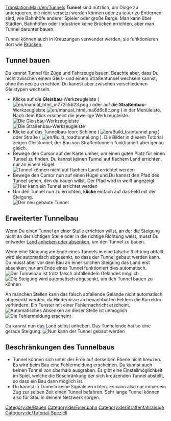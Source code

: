 [[Translation:Main/en/Tunnels]]{{en/-}}{{de/Tutorial}}
'''Tunnel''' sind nützlich, um Dinge zu unterqueren, die nicht versetzt werden können oder zu teuer zu Entfernen sind, wie Bahnhöfe anderer Spieler oder große Berge. Man kann über Städten, Bahnhöfen oder Industrien keine Brücken errichten, aber man Tunnel darunter bauen.

Tunnel können auch in Kreuzungen verwendet werden, sie funktionieren dort wie [[Main/de/Brückenbau|Brücken]].

== Tunnel bauen ==
Du kannst Tunnel für Züge und Fahrzeuge bauen. Beachte aber, dass Du nicht zwischen einem Gleis- und einem Straßentunnel wechseln kannst, ohne ihn neu zu errichten. Du kannst aber zwischen verschiedenen Gleistypen wechseln.
* Klicke auf die '''Gleisbau'''-Werkzeugleiste ( [[File:en/manual html m772c5b23.png]] ) oder auf die '''Straßenbau'''-Werkzeugleiste  [[File:en/manual html ma6d6c8c.png]] ) in der Menüleiste. Nach dem Klick erscheint die jeweilige Werkzeugleiste.<br/>[[File:de/Railroad Construction.png|none|frame|Die Gleisbau-Werkzeugleiste]]<br/>[[File:de/Road construction.png|none|frame|Die Straßenbau-Werkzeugleiste]]
* Klicke auf das Tunnelbau-Icon: Schiene ( [[File:en/Build traintunnel.png]] ) oder Straße ( [[File:en/Build roadtunnel.png]] ). Die Bilder in diesem Tutorial zeigen Gleistunnel, der Bau von Straßentunneln funktioniert aber genau gleich.
* Bewege den Cursor auf der Karte umher, um einen guten Platz für einen Tunnel zu finden. Du kannst keinen Tunnel auf flachem Land errichten, nur an einem Hügel.<br/>[[File:en/Tunnel try.png|none|frame|Tunnel können nicht auf flachem Land errichtet werden]]
* Bewege den Cursor nun auf einen Hügel und Du kannst den Pfad des Tunnel sehen, den du bauen willst. Der Pfad wird in weiß angezeigt.<br/>[[File:en/Tunnel prepare first.png|none|frame|Hier kann ein Tunnel errichtet werden]]
* Um den Tunnel nun zu errichten, '''klicke''' einfach auf das Feld mit der Steigung.<br/>[[File:en/Tunnel built first.png|none|frame|Der neu gebaute Tunnel]]

== Erweiterter Tunnelbau ==
Wenn Du einen Tunnel an einer Stelle errichten willst, an der die Steigung nicht an der richtigen Stelle oder in die richtige Richtung weist, musst Du entweder [[Main/de/Landschaftsbau|Land anheben oder absenken]], um den Tunnel zu bauen.

Wenn eine Steigung am Ende eines Tunnels in eine falsche Richtung abfällt, wird sie automatisch abgesenkt, so dass der Tunnel gebaut werden kann. Du musst aber vor dem Bau an einer solchen Steigung das Land erst absenken; nur am Ende eines Tunnel funktioniert dies automatisch.<br/>[[File:en/Tunnel prepare second.png|none|frame|Der Tunnelbau ist trotz falsch abfallendem Geländes möglich]]<br/>[[File:en/Tunnel built second.png|none|frame|Die Steigung wird automatisch abgesenkt, um den Tunnel bauen zu können]]

An manchen Stellen kann das falsch abfallende Gelände nicht automatisch abgesenkt werden, da Hindernisse an benachbarten Feldern die Korrektur verhindern. Ein Fenster mit einer Fehlernachricht erscheint.
[[File:en/Tunnel terraform third.png|none|frame|Automatisches Absenken an dieser Stelle ist unmöglich]]
[[File:de/Tunnel error third.png|none|frame|Die Fehlermeldung erscheint]]

Du kannst nun das Land selbst anheben. Das Tunnelende hat so eine gerade Steigung.
[[File:en/Tunnel prepare third.png|none|frame|Nun kann der Tunnel gebaut werden]]

== Beschränkungen des Tunnelbaus ==
* Tunnel können sich unter der Erde auf derselben Ebene nicht kreuzen. Es wird beim Bau eine Fehlermeldung erscheinen. Du kannst auch keinen Tunnel von oberhalb ausgraben. Es gibt eine Einstellmöglichkeit im Spiel, welche die Beschränkung der sich kreuzenden Tunnel abstellt, so dass ein Bau dann möglich ist.
* Du kannst in Tunneln keine Signale errichten. Es kann also nur immer ein Zug zur selben Zeit einen Tunnel befahren. Sehr lange Tunnel können also für Stau in deinem Netzwerk sorgen.

[[Category:de/Bauen]]
[[Category:de/Eisenbahn]]
[[Category:de/Straßenfahrzeuge]]
[[Category:de/Tutorial-Speziell]]